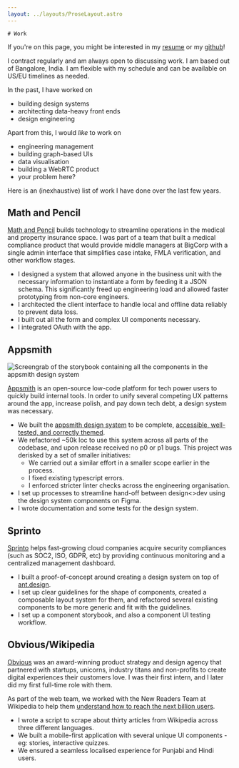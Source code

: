 ```yaml
---
layout: ../layouts/ProseLayout.astro
---
```


    # Work

<div class="text-sm">
  If you're on this page, you might be interested in my
  <a href="/resume">resume</a>
  or my
  <a href="/github">github</a>!
</div>

I contract regularly and am always open to discussing work.
I am based out of Bangalore, India. I am flexible with my schedule and can be available on US/EU timelines as needed.

In the past, I have worked on

- building design systems
- architecting data-heavy front ends
- design engineering

Apart from this, I would _like_ to work on

- engineering management
- building graph-based UIs
- data visualisation
- building a WebRTC product
- your problem here?

Here is an (inexhaustive) list of work I have done over the last few years.

## Math and Pencil

[Math and Pencil](https://www.mathandpencil.com/) builds technology to streamline operations in the medical and property insurance space. I was part of a team that built a medical compliance product that would provide middle managers at BigCorp with a single admin interface that simplifies case intake, FMLA verification, and other workflow stages.

- I designed a system that allowed anyone in the business unit with the necessary information to instantiate a form by feeding it a JSON schema. This significantly freed up engineering load and allowed faster prototyping from non-core engineers.
- I architected the client interface to handle local and offline data reliably to prevent data loss.
- I built out all the form and complex UI components necessary.
- I integrated OAuth with the app.

## Appsmith

![Screengrab of the storybook containing all the components in the appsmith design system](../assets/images/appsmith-design-system.png)

[Appsmith](https://www.appsmith.com/) is an open-source low-code platform for tech power users to quickly build internal tools. In order to unify several competing UX patterns around the app, increase polish, and pay down tech debt, a design system was necessary.

- We built the [appsmith design system](https://github.com/appsmithorg/design-system/) to be complete, [accessible, well-tested, and correctly themed](https://design-system.appsmith.com/?path=/docs/ads-components-avatar--docs).
- We refactored ~50k loc to use this system across all parts of the codebase, and upon release received no p0 or p1 bugs. This project was derisked by a set of smaller initiatives:
  - We carried out a similar effort in a smaller scope earlier in the process.
  - I fixed existing typescript errors.
  - I enforced stricter linter checks across the engineering organisation.
- I set up processes to streamline hand-off between design\<\>dev using the design system components on Figma.
- I wrote documentation and some tests for the design system.

## Sprinto

[Sprinto](https://sprinto.com/) helps fast-growing cloud companies acquire security compliances (such as SOC2, ISO, GDPR, etc) by providing continuous monitoring and a centralized management dashboard.

- I built a proof-of-concept around creating a design system on top of [ant.design](https://4x.ant.design/components/overview/).
- I set up clear guidelines for the shape of components, created a composable layout system for them, and refactored several existing components to be more generic and fit with the guidelines.
- I set up a component storybook, and also a component UI testing workflow.

## Obvious/Wikipedia

[Obvious](https://www.obvious.in/) was an award-winning product strategy and design agency that partnered with startups, unicorns, industry titans and non-profits to create digital experiences their customers love. I was their first intern, and I later did my first full-time role with them.

As part of the web team, we worked with the New Readers Team at Wikipedia to help them [understand how to reach the next billion users](https://www.obvious.in/wikipedia).

- I wrote a script to scrape about thirty articles from Wikipedia across three different languages.
- We built a mobile-first application with several unique UI components - eg: stories, interactive quizzes.
- We ensured a seamless localised experience for Punjabi and Hindi users.
